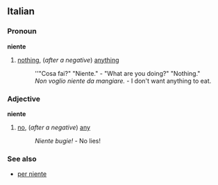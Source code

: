 ==Italian==
===Pronoun===
'''niente'''

#[[nothing]], (''after a negative'') [[anything]]
#:''"Cosa fai?"  "Niente." - "What are you doing?"  "Nothing."
#:''Non voglio niente da mangiare.'' - I don't want anything to eat.

===Adjective===
'''niente'''

#[[no]], (''after a negative'') [[any]]
#:''Niente bugie!'' - No lies!

===See also===
*[[per niente]]